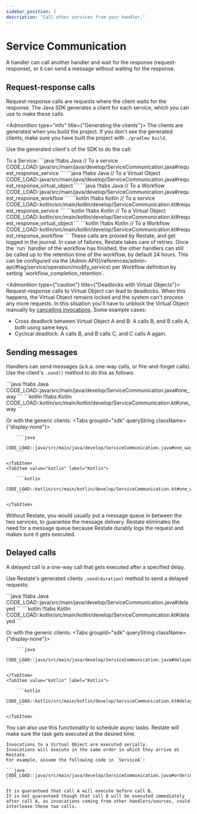 ```yaml
---
sidebar_position: 2
description: "Call other services from your handler."
---
```



# Service Communication
A handler can call another handler and wait for the response (request-response), or it can send a message without waiting for the response.

## Request-response calls

Request-response calls are requests where the client waits for the response.
The Java SDK generates a client for each service, which you can use to make these calls.

<Admonition type="info" title={"Generating the clients"}>
    The clients are generated when you build the project. If you don't see the generated clients, make sure you have built the project with `./gradlew build`.
</Admonition>


Use the generated client's of the SDK to do the call:

<CodeWithTabs groupId="sdk">
    To a Service:
    ```java !!tabs Java
    // To a service
    CODE_LOAD::java/src/main/java/develop/ServiceCommunication.java#request_response_service
    ```
    ```java !!tabs Java
    // To a Virtual Object
    CODE_LOAD::java/src/main/java/develop/ServiceCommunication.java#request_response_virtual_object
    ```
    ```java !!tabs Java
    // To a Workflow
    CODE_LOAD::java/src/main/java/develop/ServiceCommunication.java#request_response_workflow
    ```
    ```kotlin !!tabs Kotlin
    // To a service
    CODE_LOAD::kotlin/src/main/kotlin/develop/ServiceCommunication.kt#request_response_service
    ```
    ```kotlin !!tabs Kotlin
    // To a Virtual Object
    CODE_LOAD::kotlin/src/main/kotlin/develop/ServiceCommunication.kt#request_response_virtual_object
    ```
    ```kotlin !!tabs Kotlin
    // To a Workflow
    CODE_LOAD::kotlin/src/main/kotlin/develop/ServiceCommunication.kt#request_response_workflow
    ```

</CodeWithTabs>

<Admonition type="tip" title="No need for manual retry logic">
    These calls are proxied by Restate, and get logged in the journal.
    In case of failures, Restate takes care of retries.
</Admonition>

<Admonition type="note" title="Workflow retention time">
    Once the `run` handler of the workflow has finished, the other handlers can still be called up to the retention time of the workflow, by default 24 hours.
    This can be configured via the [Admin API](/references/admin-api/#tag/service/operation/modify_service) per Workflow definition by setting `workflow_completion_retention`.
</Admonition>

<Admonition type={"caution"} title={"Deadlocks with Virtual Objects"}>
Request-response calls to Virtual Object can lead to deadlocks.
When this happens, the Virtual Object remains locked and the system can't process any more requests.
In this situation you'll have to unblock the Virtual Object manually by [cancelling invocations](/operate/invocation#cancelling-invocations). Some example cases:
- Cross deadlock between Virtual Object A and B: A calls B, and B calls A, both using same keys.
- Cyclical deadlock: A calls B, and B calls C, and C calls A again.
</Admonition>

## Sending messages
Handlers can send messages (a.k.a. one-way calls, or fire-and-forget calls).
Use the client's `.send()` method to do this as follows:


<CodeWithTabs groupId="sdk">
    ```java !!tabs Java
    CODE_LOAD::java/src/main/java/develop/ServiceCommunication.java#one_way
    ```
    ```kotlin !!tabs Kotlin
    CODE_LOAD::kotlin/src/main/kotlin/develop/ServiceCommunication.kt#one_way
    ```
</CodeWithTabs>

Or with the generic clients:
<Tabs groupId="sdk" queryString className={"display-none"}>
    <TabItem value="java" label="Java">

        ```java
        CODE_LOAD::java/src/main/java/develop/ServiceCommunication.java#one_way_generic
        ```

    </TabItem>
    <TabItem value="kotlin" label="Kotlin">

        ```kotlin
        CODE_LOAD::kotlin/src/main/kotlin/develop/ServiceCommunication.kt#one_way_generic
        ```

    </TabItem>
</Tabs>

<Admonition type="tip" title="No need for message queues">
    Without Restate, you would usually put a message queue in between the two services, to guarantee the message delivery.
    Restate eliminates the need for a message queue because Restate durably logs the request and makes sure it gets executed.
</Admonition>

## Delayed calls
A delayed call is a one-way call that gets executed after a specified delay.

Use Restate's generated clients `.send(duration)` method to send a delayed requests:

<CodeWithTabs groupId="sdk">
    ```java !!tabs Java
    CODE_LOAD::java/src/main/java/develop/ServiceCommunication.java#delayed
    ```
    ```kotlin !!tabs Kotlin
    CODE_LOAD::kotlin/src/main/kotlin/develop/ServiceCommunication.kt#delayed
    ```
</CodeWithTabs>

Or with the generic clients:
<Tabs groupId="sdk" queryString className={"display-none"}>
    <TabItem value="java" label="Java">

        ```java
        CODE_LOAD::java/src/main/java/develop/ServiceCommunication.java#delayed_generic
        ```

    </TabItem>
    <TabItem value="kotlin" label="Kotlin">

        ```kotlin
        CODE_LOAD::kotlin/src/main/kotlin/develop/ServiceCommunication.kt#delayed_generic
        ```

    </TabItem>
</Tabs>

<Admonition type="tip" title="Scheduling async tasks">
You can also use this functionality to schedule async tasks.
Restate will make sure the task gets executed at the desired time.
</Admonition>

<Admonition type="note" title="Ordering guarantees in Virtual Objects">

    Invocations to a Virtual Object are executed serially.
    Invocations will execute in the same order in which they arrive at Restate.
    For example, assume the following code in `ServiceA`:

    ```java
    CODE_LOAD::java/src/main/java/develop/ServiceCommunication.java#ordering
    ```

    It is guaranteed that call A will execute before call B.
    It is not guaranteed though that call B will be executed immediately after call A, as invocations coming from other handlers/sources, could interleave these two calls.
</Admonition>
